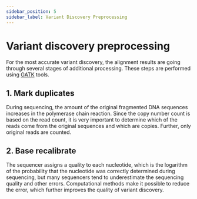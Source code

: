 ```yaml
---
sidebar_position: 5
sidebar_label: Variant Discovery Preprocessing
---
```


# Variant discovery preprocessing

For the most accurate variant discovery, the alignment results are going through several stages of additional
processing. These steps are performed using [GATK](https://gatk.broadinstitute.org/hc/en-us) tools.

## 1. Mark duplicates
During sequencing, the amount of the original fragmented DNA sequences increases in the polymerase chain reaction.
Since the copy number count is based on the read count, it is very important to determine which of the reads come
from the original sequences and which are copies. Further, only original reads are counted.

## 2. Base recalibrate

The sequencer assigns a quality to each nucleotide, which is the logarithm of the probability that the nucleotide
was correctly determined during sequencing, but many sequencers tend to underestimate the sequencing quality and
other errors. Computational methods make it possible to reduce the error, which further improves the quality of
variant discovery.

